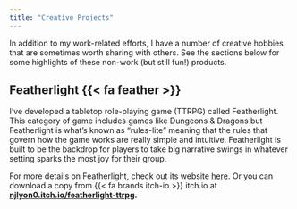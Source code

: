 ```yaml
---
title: "Creative Projects"
---
```


In addition to my work-related efforts, I have a number of creative hobbies that are sometimes worth sharing with others. See the sections below for some highlights of these non-work (but still fun!) products.

## Featherlight {{< fa feather >}}

I've developed a tabletop role-playing game (TTRPG) called Featherlight. This category of game includes games like Dungeons & Dragons but Featherlight is what's known as "rules-lite" meaning that the rules that govern how the game works are really simple and intuitive. Featherlight is built to be the backdrop for players to take big narrative swings in whatever setting sparks the most joy for their group.

For more details on Featherlight, check out its website [here](https://njlyon0.github.io/featherlight-ttrpg/). Or you can download a copy from {{< fa brands itch-io >}} itch.io at **[njlyon0.itch.io/featherlight-ttrpg](https://njlyon0.itch.io/featherlight-ttrpg).**
